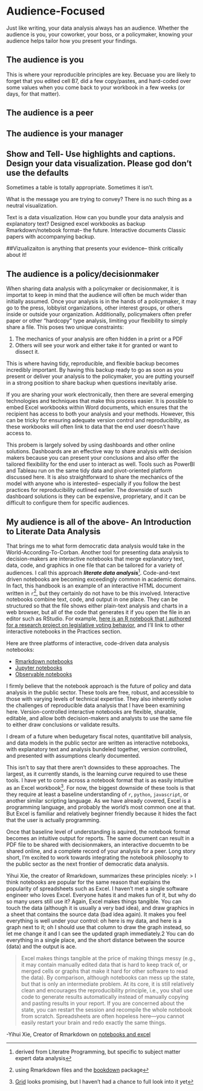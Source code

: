# Audience-Focused

Just like writing, your data analysis always has an audience. Whether the audience is you, your coworker, your boss, or a policymaker, knowing your audience helps tailor how you present your findings. 

## The audience is you
This is where your reproducible principles are key. Becuase you are likely to forget that you edited cell B7, did a few copy/pastes, and hard-coded over some values when you come back to your workbook in a few weeks (or days, for that matter).

## The audience is a peer

## The audience is your manager
## Show and Tell- Use highlights and captions. Design your data visualization. Please god don't use the defaults




Sometimes a table is totally appropriate. Sometimes it isn't. 

What is the message you are trying to convey? There is no such thing as a neutral visualization. 

Text is a data visualization. How can you bundle your data analysis and explanatory text?
Designed excel workbooks as backup
Rmarkdown/notebook format-- the future. 
Interactive documents
Classic papers with accompanying backup. 

##Vizualizaiton is anything that presents your evidence-- think critically about it!


## The audience is a policy/decisionmaker
When sharing data analysis with a policymaker or decisionmaker, it is importat to keep in mind that the audience will often be much wider than initially assumed. Once your analysis is in the hands of a policymaker, it may go to the press, lobbyist organizations, other interest groups, or others inside or outside your organization. Additionally, policymakers often prefer paper or other "hardcopy" type analysis, limiting your flexibility to simply share a file. This poses two unique constraints:

1) The mechanics of your analysis are often hidden in a print or a PDF
2) Others will see your work and either take it for granted or want to dissect it. 

This is where having tidy, reproducible, and flexible backup becomes incredibly important. By having this backup ready to go as soon as you present or deliver your analysis to the policymaker, you are putting yourself in a strong position to share backup when questions inevitably arise. 

If you are sharing your work electronically, then there are several emerging technologies and techniques that make this process easier. It is possible to embed Excel workbooks within Word documents, which ensures that the recipient has access to both your analysis and your methods. However, this can be tricky for ensuring adequate version control and reproduciblity, as these workbooks will often link to data that the end user doesn't have access to. 

This probem is largely solved by using dashboards and other online solutions. Dashboards are an effective way to share analysis with decision makers because you can present your conclusions and also offer the tailored flexibility for the end user to interact as well. Tools such as PowerBI and Tableau run on the same tidy data and pivot-oriented platform discussed here. It is also straightforward to share the mechanics of the model with anyone who is interested-- especially if you follow the best practices for reproducibility outlined earlier. The downside of such dashboard solutions is they can be expensive, proprietary, and it can be difficult to configure them for specific audiences. 

## My audience is all of the above- An Introduction to Literate Data Analysis

That brings me to what form democratic data analysis would take in the World-According-To-Corban. Another tool for presenting data analysis to decision-makers are interactive notebooks that merge explanatory text, data, code, and graphics in one file that can be tailored for a variety of audiences. I call this approach ***literate data analysis***^[derived from Literatre Programming, but specific to subject matter expert data analysis]. Code-and-text driven notebooks are becoming exceedingly common in academic domains. In fact, this handbook is an example of an interactive HTML document written in `r`^[using Rmarkdown files and the [bookdown](bookdown.org) package], but they certainly do not have to be this involved. Interactive notebooks combine text, code, and output in one place. They can be structured so that the file shows either plain-text analysis and charts in a web browser, but all of the code that generates it if you open the file in an editor such as RStudio. For example, [here is an R notebook that I authored for a research project on legislative voting behavior](https://nemethc.com/evaluating_legislator_efficiency.nb.html#), and I'll link to other interactive notebooks in the Practices section.  

Here are three platforms of interactive, code-driven data analysis notebooks:

* [Rmarkdown notebooks](https://rmarkdown.rstudio.com)
* [Jupyter notebooks](https://jupyter-notebook.readthedocs.io/en/stable/)
* [Observable notebooks](https://observablehq.com)

I firmly believe that the notebook approach is the future of policy and data analysis in the public sector. These tools are free, robust, and accessible to those with varying levels of technical expertise. They also inherently solve the challenges of reproducible data analysis that I have been examining here. Version-controlled interactive notebooks are flexible, sharable, editable, and allow both decision-makers and analysts to use the same file to either draw conclusions or validate results. 

I dream of a future when bedugetary fiscal notes, quantitative bill analysis, and data models in the public sector are written as interactive notebooks, with explanatory text and analysis bundeled together, version controlled, and presented with assumptions clearly documented. 

This isn't to say that there aren't downsides to these approaches. The largest, as it currently stands, is the learning curve required to use these tools. I have yet to come across a notebook format that is as easily intuitive as an Excel workbook^[[Grid](https://beta.grid.is/@grid/what-is-grid-yBYeOyirSSKBlknj25F98A) looks promising, but I haven't had a chance to full look into it yet]. For now, the biggest downside of these tools is that they require at least a baseline understanding of `r`, `python`, `javascript`, or another similar scripting language. As we have already covered, Excel is a programming language, and probably the world's most common one at that. But Excel is familiar and relatively beginner friendly because it hides the fact that the user is actually programming. 

Once that baseline level of understanding is aquired, the notebook format becomes an intuitive output for reports. The same document can result in a PDF file to be shared with decisionmakers, an interactive docuemtn to be shared online, and a complete record of your analysis for a peer. Long story short, I'm excited to work towards integrating the notebook philosophy to the public sector as the next frontier of democratic data analysis. 

Yihui Xie, the creator of Rmarkdown, summarizes these principles nicely:
> I think notebooks are popular for the same reason that explains the popularity of spreadsheets such as Excel. I haven’t met a single software engineer who loves Excel. Everyone hates it and makes fun of it, but why do so many users still use it? Again, Excel makes things tangible. You can touch the data (although it is usually a very bad idea), and draw graphics in a sheet that contains the source data (bad idea again). It makes you feel everything is well under your control: oh here is my data, and here is a graph next to it; oh I should use that column to draw the graph instead, so let me change it and I can see the updated graph immediately.2 You can do everything in a single place, and the short distance between the source (data) and the output is ace.

> Excel makes things tangible at the price of making things messy (e.g., it may contain manually edited data that is hard to keep track of, or merged cells or graphs that make it hard for other software to read the data). By comparison, although notebooks can mess up the state, but that is only an intermediate problem. At its core, it is still relatively clean and encourages the reproducibility principle, i.e., you shall use code to generate results automatically instead of manually copying and pasting results in your report. If you are concerned about the state, you can restart the session and recompile the whole notebook from scratch. Spreadsheets are often hopeless here—you cannot easily restart your brain and redo exactly the same things.

-Yihui Xie, Creator of Rmarkdown on [notebooks and excel](https://yihui.org/en/2018/09/notebook-war/)

